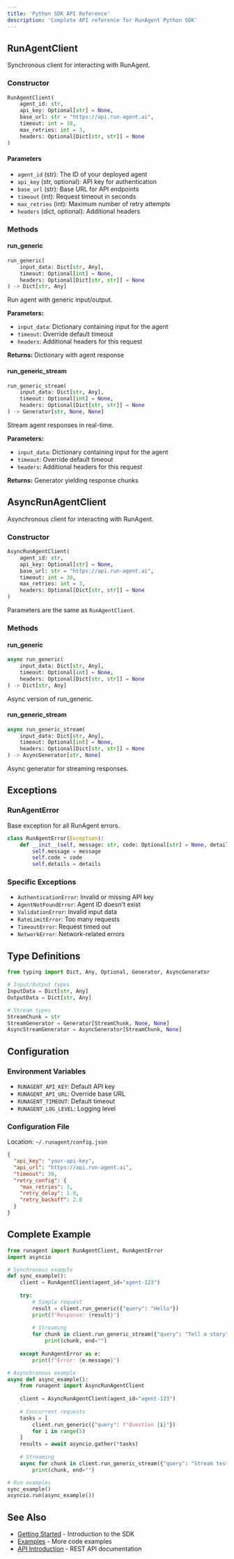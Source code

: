 ```yaml
---
title: 'Python SDK API Reference'
description: 'Complete API reference for RunAgent Python SDK'
---
```


## RunAgentClient

Synchronous client for interacting with RunAgent.

### Constructor

```python
RunAgentClient(
    agent_id: str,
    api_key: Optional[str] = None,
    base_url: str = "https://api.run-agent.ai",
    timeout: int = 30,
    max_retries: int = 3,
    headers: Optional[Dict[str, str]] = None
)
```

#### Parameters

- `agent_id` (str): The ID of your deployed agent
- `api_key` (str, optional): API key for authentication
- `base_url` (str): Base URL for API endpoints
- `timeout` (int): Request timeout in seconds
- `max_retries` (int): Maximum number of retry attempts
- `headers` (dict, optional): Additional headers

### Methods

#### run_generic

```python
run_generic(
    input_data: Dict[str, Any],
    timeout: Optional[int] = None,
    headers: Optional[Dict[str, str]] = None
) -> Dict[str, Any]
```

Run agent with generic input/output.

**Parameters:**
- `input_data`: Dictionary containing input for the agent
- `timeout`: Override default timeout
- `headers`: Additional headers for this request

**Returns:** Dictionary with agent response

#### run_generic_stream

```python
run_generic_stream(
    input_data: Dict[str, Any],
    timeout: Optional[int] = None,
    headers: Optional[Dict[str, str]] = None
) -> Generator[str, None, None]
```

Stream agent responses in real-time.

**Parameters:**
- `input_data`: Dictionary containing input for the agent
- `timeout`: Override default timeout
- `headers`: Additional headers for this request

**Returns:** Generator yielding response chunks

## AsyncRunAgentClient

Asynchronous client for interacting with RunAgent.

### Constructor

```python
AsyncRunAgentClient(
    agent_id: str,
    api_key: Optional[str] = None,
    base_url: str = "https://api.run-agent.ai",
    timeout: int = 30,
    max_retries: int = 3,
    headers: Optional[Dict[str, str]] = None
)
```

Parameters are the same as `RunAgentClient`.

### Methods

#### run_generic

```python
async run_generic(
    input_data: Dict[str, Any],
    timeout: Optional[int] = None,
    headers: Optional[Dict[str, str]] = None
) -> Dict[str, Any]
```

Async version of run_generic.

#### run_generic_stream

```python
async run_generic_stream(
    input_data: Dict[str, Any],
    timeout: Optional[int] = None,
    headers: Optional[Dict[str, str]] = None
) -> AsyncGenerator[str, None]
```

Async generator for streaming responses.

## Exceptions

### RunAgentError

Base exception for all RunAgent errors.

```python
class RunAgentError(Exception):
    def __init__(self, message: str, code: Optional[str] = None, details: Optional[Dict] = None):
        self.message = message
        self.code = code
        self.details = details
```

### Specific Exceptions

- `AuthenticationError`: Invalid or missing API key
- `AgentNotFoundError`: Agent ID doesn't exist
- `ValidationError`: Invalid input data
- `RateLimitError`: Too many requests
- `TimeoutError`: Request timed out
- `NetworkError`: Network-related errors

## Type Definitions

```python
from typing import Dict, Any, Optional, Generator, AsyncGenerator

# Input/Output types
InputData = Dict[str, Any]
OutputData = Dict[str, Any]

# Stream types
StreamChunk = str
StreamGenerator = Generator[StreamChunk, None, None]
AsyncStreamGenerator = AsyncGenerator[StreamChunk, None]
```

## Configuration

### Environment Variables

- `RUNAGENT_API_KEY`: Default API key
- `RUNAGENT_API_URL`: Override base URL
- `RUNAGENT_TIMEOUT`: Default timeout
- `RUNAGENT_LOG_LEVEL`: Logging level

### Configuration File

Location: `~/.runagent/config.json`

```json
{
  "api_key": "your-api-key",
  "api_url": "https://api.run-agent.ai",
  "timeout": 30,
  "retry_config": {
    "max_retries": 3,
    "retry_delay": 1.0,
    "retry_backoff": 2.0
  }
}
```

## Complete Example

```python
from runagent import RunAgentClient, RunAgentError
import asyncio

# Synchronous example
def sync_example():
    client = RunAgentClient(agent_id="agent-123")
    
    try:
        # Simple request
        result = client.run_generic({"query": "Hello"})
        print(f"Response: {result}")
        
        # Streaming
        for chunk in client.run_generic_stream({"query": "Tell a story"}):
            print(chunk, end="")
            
    except RunAgentError as e:
        print(f"Error: {e.message}")

# Asynchronous example
async def async_example():
    from runagent import AsyncRunAgentClient
    
    client = AsyncRunAgentClient(agent_id="agent-123")
    
    # Concurrent requests
    tasks = [
        client.run_generic({"query": f"Question {i}"})
        for i in range(5)
    ]
    results = await asyncio.gather(*tasks)
    
    # Streaming
    async for chunk in client.run_generic_stream({"query": "Stream test"}):
        print(chunk, end="")

# Run examples
sync_example()
asyncio.run(async_example())
```

## See Also

- [Getting Started](/sdk/python/getting-started) - Introduction to the SDK
- [Examples](/resources/examples) - More code examples
- [API Introduction](/api-reference/introduction) - REST API documentation